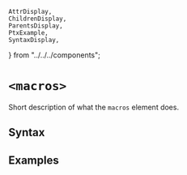     AttrDisplay,
    ChildrenDisplay,
    ParentsDisplay,
    PtxExample,
    SyntaxDisplay,
} from "../../../components";

# `<macros>`

Short description of what the `macros` element does.

## Syntax

<SyntaxDisplay name="macros" />

## Examples

    